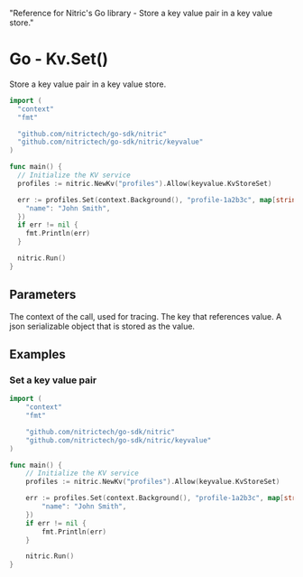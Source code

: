   "Reference for Nitric's Go library - Store a key value pair in a key value store."

# Go - Kv.Set()

Store a key value pair in a key value store.

```go
import (
  "context"
  "fmt"

  "github.com/nitrictech/go-sdk/nitric"
  "github.com/nitrictech/go-sdk/nitric/keyvalue"
)

func main() {
  // Initialize the KV service
  profiles := nitric.NewKv("profiles").Allow(keyvalue.KvStoreSet)

  err := profiles.Set(context.Background(), "profile-1a2b3c", map[string]interface{}{
    "name": "John Smith",
  })
  if err != nil {
    fmt.Println(err)
  }

  nitric.Run()
}
```

## Parameters

<Properties>
  <Property name="ctx" required type="context">
    The context of the call, used for tracing.
  </Property>
  <Property name="key" required type="string">
    The key that references value.
  </Property>
  <Property name="value" required type="map[string]interface{}">
    A json serializable object that is stored as the value.
  </Property>
</Properties>

## Examples

### Set a key value pair

```go
import (
	"context"
	"fmt"

	"github.com/nitrictech/go-sdk/nitric"
	"github.com/nitrictech/go-sdk/nitric/keyvalue"
)

func main() {
	// Initialize the KV service
	profiles := nitric.NewKv("profiles").Allow(keyvalue.KvStoreSet)

	err := profiles.Set(context.Background(), "profile-1a2b3c", map[string]interface{}{
		"name": "John Smith",
	})
	if err != nil {
		fmt.Println(err)
	}

	nitric.Run()
}
```
